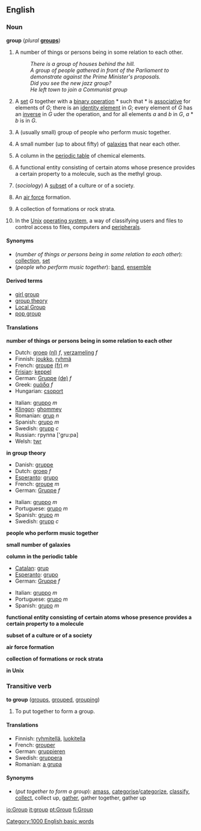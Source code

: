 {{wikipedia}}
==English==
=== Noun ===
'''group''' (''plural'' '''[[groups]]''')
# A number of things or persons being in some relation to each other.
#:''There is a group of houses behind the hill.''
#:''A group of people gathered in front of the Parliament to demonstrate against the Prime Minister's proposals.''
#:''Did you see the new jazz group?''
#:''He left town to join a Communist group''
#{{grouptheory}} A [[set]] ''G'' together with a [[binary operation]] * such that * is [[associative]] for elements of ''G''; there is an [[identity element]] in ''G''; every element of ''G'' has an [[inverse]] in ''G'' uder the operation, and for all elements ''a'' and ''b'' in ''G'', ''a'' * ''b'' is in ''G''.
#A (usually small) group of people who perform music together.
#{{astronomy}} A small number (up to about fifty) of [[galaxy|galaxies]] that near each other.
#{{chemistry}} A column in the [[periodic table]] of chemical elements.
#{{chemistry}} A functional entity consisting of certain atoms whose presence provides a certain property to a molecule, such as the methyl group.
#(''sociology'') A [[subset]] of a culture or of a society.
#{{military}} An [[air force]] formation.
#{{geology}} A collection of formations or rock strata.
#{{computing}} In the [[Unix]] [[operating system]], a way of classifying users and files to control access to files, computers and [[peripheral]]s.

====Synonyms====
*(''number of things or persons being in some relation to each other''): [[collection]], [[set]]
*(''people who perform music together''): [[band]], [[ensemble]]

====Derived terms====
*[[girl group]]
*[[group theory]]<!--mathematics-->
*[[Local Group]]<!--astronomy-->
*[[pop group]]

==== Translations ====

'''number of things or persons being in some relation to each other'''
{{top}}
*Dutch: [[groep]] [[:nl:groep|(nl)]] ''f'', [[verzameling]] ''f''
*Finnish: [[joukko]], [[ryhmä]]
*French: [[groupe]] [[:fr:groupe|(fr)]] ''m''
*[[Frisian]]: [[keppel]]
*German: [[Gruppe]] [[:de:Gruppe|(de)]] ''f''
*Greek: [[ομάδα]] ''f''
*Hungarian: [[csoport]]
{{mid}}
*Italian: [[gruppo]] ''m''
*[[Klingon]]: [[ghommey]]
*Romanian: [[grup]] ''n''
*Spanish: [[grupo]] ''m''
*Swedish: [[grupp]] ''c''
*Russian: группа ['gru:pa]
*Welsh: [[twr]]
{{bottom}}

'''in group theory'''
{{top}}
*Danish: [[gruppe]]
*Dutch: [[groep]] ''f''
*[[Esperanto]]: [[grupo#Esperanto|grupo]]
*French: [[groupe]] ''m''
*German: [[Gruppe]] ''f''
{{mid}}
*Italian: [[gruppo]] ''m''
*Portuguese: [[grupo#Portuguese|grupo]] ''m''
*Spanish: [[grupo#Spanish|grupo]] ''m''
*Swedish: [[grupp]] ''c''
{{bottom}}

'''people who perform music together'''
{{top}}
{{mid}}
{{bottom}}

'''small number of galaxies'''
{{top}}
{{mid}}
{{bottom}}

'''column in the periodic table'''
{{top}}
*[[Catalan]]: [[grup]]
*[[Esperanto]]: [[grupo#Esperanto|grupo]]
*German: [[Gruppe]] ''f''
{{mid}}
*Italian: [[gruppo]] ''m''
*Portuguese: [[grupo#Portuguese|grupo]] ''m''
*Spanish: [[grupo#Spanish|grupo]] ''m''
{{bottom}}

'''functional entity consisting of certain atoms whose presence provides a certain property to a molecule'''
{{top}}
{{mid}}
{{bottom}}

'''subset of a culture or of a society'''
{{top}}
{{mid}}
{{bottom}}

'''air force formation'''
{{top}}
{{mid}}
{{bottom}}

'''collection of formations or rock strata'''
{{top}}
{{mid}}
{{bottom}}

'''in Unix'''
{{top}}
{{mid}}
{{bottom}}

===Transitive verb ===
'''to group'''  ([[groups]], [[grouped]], [[grouping]])
#To put together to form a group.

==== Translations ====
*Finnish: [[ryhmitellä]], [[luokitella]]
*French: [[grouper]]
*German: [[gruppieren]]
*Swedish: [[gruppera]]
*Romanian: [[a grupa]]

==== Synonyms ====
*(''put together to form a group''): [[amass]], [[categorise]]/[[categorize]], [[classify]], [[collect]], collect up, [[gather]], gather together, gather up

[[Category:1000 English basic words]]

[[io:Group]]
[[it:group]]
[[pt:Group]]
[[fi:Group]]